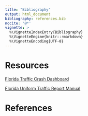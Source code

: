 ```yaml
---
title: "Bibliography"
output: html_document
bibliography: references.bib
nocite: '@*'
vignette: >
  %\VignetteIndexEntry{Bibliography}
  %\VignetteEngine{knitr::rmarkdown}
  %\VignetteEncoding{UTF-8}
---
```


# Resources

[Florida Traffic Crash Dashboard](https://www.flhsmv.gov/traffic-crash-reports/crash-dashboard/)

[Florida Uniform Traffic Report Manual](https://www.flhsmv.gov/pdf/courts/crash/CrashManualComplete.pdf)


# References

<div id="refs"></div>

